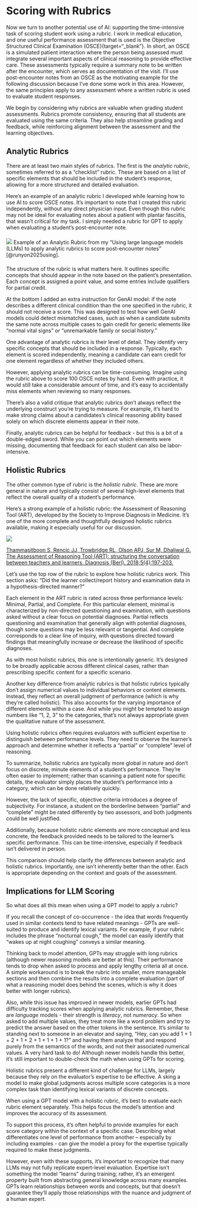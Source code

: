 # Scoring with Rubrics {#sec-rubric-scoring}

Now we turn to another potential use of AI: supporting the time-intensive task of scoring student work using a rubric.
I work in medical education, and one useful performance assessment that is used is the Objective Structured Clinical Examination (OSCE){target="_blank"}.
In short, an OSCE is a simulated patient interaction where the person being assessed must integrate several important aspects of clinical reasoning to provide effective care.
These assessments typically require a summary note to be written after the encounter, which serves as documentation of the visit.
I'll use post-encounter notes from an OSCE as the motivating example for the following discussion because I've done some work in this area. 
However, the same principles apply to any assessment where a written rubric is used to evaluate student responses.

We begin by considering why rubrics are valuable when grading student assessments. 
Rubrics promote consistency, ensuring that all students are evaluated using the same criteria. 
They also help streamline grading and feedback, while reinforcing alignment between the assessment and the learning objectives.

## Analytic Rubrics

There are at least two main styles of rubrics. The first is the _analytic rubric_, sometimes referred to as a “checklist” rubric. 
These are based on a list of specific elements that should be included in the student’s response, allowing for a more structured and detailed evaluation.

Here’s an example of an analytic rubric I developed while learning how to use AI to score OSCE notes. 
It’s important to note that I created this rubric independently, without any direct physician input. 
Even though this rubric may not be ideal for evaluating notes about a patient with plantar fasciitis, that wasn’t critical for my task. 
I simply needed a rubric for GPT to apply when evaluating a student’s post-encounter note.

::: {.content-visible when-format="html" style="margin-top: 1.5em; margin-bottom: 1.5em"}

![](images/osce-analytic-rubric-example.png){fig-align="center" }
Example of an Analytic Rubric from my "Using large language models (LLMs) to apply analytic rubrics to score post-encounter notes" [@runyon2025using].

:::

The structure of the rubric is what matters here. 
It outlines specific concepts that should appear in the note based on the patient’s presentation. 
Each concept is assigned a point value, and some entries include qualifiers for partial credit. 

At the bottom I added an extra instruction for GenAI model: if the note describes a different clinical condition than the one specified in the rubric, it should not receive a score. 
This was designed to test how well GenAI models could detect mismatched cases, such as when a candidate submits the same note across multiple cases to gain credit for generic elements like “normal vital signs” or “unremarkable family or social history.”

One advantage of analytic rubrics is their level of detail. 
They identify very specific concepts that should be included in a response. 
Typically, each element is scored independently, meaning a candidate can earn credit for one element regardless of whether they included others.

However, applying analytic rubrics can be time-consuming. 
Imagine using the rubric above to score 100 OSCE notes by hand.
Even with practice, it would still take a considerable amount of time, and it’s easy to accidentally miss elements when reviewing so many responses.

There’s also a valid critique that analytic rubrics don’t always reflect the underlying construct you’re trying to measure. 
For example, it’s hard to make strong claims about a candidates’s clinical reasoning ability based solely on which discrete elements appear in their note.

Finally, analytic rubrics can be helpful for feedback - but this is a bit of a double-edged sword. 
While you can point out which elements were missing, documenting that feedback for each student can also be labor-intensive.

## Holistic Rubrics

The other common type of rubric is the _holistic rubric_. 
These are more general in nature and typically consist of several high-level elements that reflect the overall quality of a student’s performance.

Here’s a strong example of a holistic rubric: the Assessment of Reasoning Tool (ART), developed by the Society to Improve Diagnosis in Medicine. 
It’s one of the more complete and thoughtfully designed holistic rubrics available, making it especially useful for our discussion.

![](images/SIDM_ART){fig-align="center"}

[Thammasitboon S, Rencic JJ, Trowbridge RL, Olson APJ, Sur M, Dhaliwal G. The Assessment of Reasoning Tool (ART): structuring the conversation between teachers and learners. Diagnosis (Berl). 2018;5(4):197-203.](https://www.degruyterbrill.com/document/doi/10.1515/dx-2018-0052/html){target="_blank"}

Let’s use the top row of the rubric to explore how holistic rubrics work. 
This section asks: “Did the learner collect/report history and examination data in a hypothesis-directed manner?”

Each element in the ART rubric is rated across three performance levels: Minimal, Partial, and Complete. 
For this particular element, minimal is characterized by non-directed questioning and examination, with questions asked without a clear focus on potential diagnoses. 
Partial reflects questioning and examination that generally align with potential diagnoses, though some questions may be less relevant or tangential. 
And complete corresponds to a clear line of inquiry, with questions directed toward findings that meaningfully increase or decrease the likelihood of specific diagnoses.

As with most holistic rubrics, this one is intentionally generic. 
It’s designed to be broadly applicable across different clinical cases, rather than prescribing specific content for a specific scenario.

Another key difference from analytic rubrics is that holistic rubrics typically don’t assign numerical values to individual behaviors or content elements. 
Instead, they reflect an overall judgment of performance (which is why they’re called holistic). 
This also accounts for the varying importance of different elements within a case. 
And while you might be tempted to assign numbers like “1, 2, 3” to the categories, that’s not always appropriate given the qualitative nature of the assessment.

Using holistic rubrics often requires evaluators with sufficient expertise to distinguish between performance levels. 
They need to observe the learner’s approach and determine whether it reflects a “partial” or “complete” level of reasoning.

To summarize, holistic rubrics are typically more global in nature and don’t focus on discrete, minute elements of a student’s performance. 
They’re often easier to implement; rather than scanning a patient note for specific details, the evaluator simply places the student’s performance into a category, which can be done relatively quickly.

However, the lack of specific, objective criteria introduces a degree of subjectivity. 
For instance, a student on the borderline between “partial” and “complete” might be rated differently by two assessors, and both judgments could be well justified.

Additionally, because holistic rubric elements are more conceptual and less concrete, the feedback provided needs to be tailored to the learner’s specific performance. 
This can be time-intensive, especially if feedback isn’t delivered in person.

This comparison should help clarify the differences between analytic and holistic rubrics. 
Importantly, one isn’t inherently better than the other. 
Each is appropriate depending on the context and goals of the assessment.

## Implications for LLM Scoring

So what does all this mean when using a GPT model to apply a rubric?

If you recall the concept of co-occurrence - the idea that words frequently used in similar contexts tend to have related meanings - GPTs are well-suited to produce and identify lexical variants. 
For example, if your rubric includes the phrase “nocturnal cough,” the model can easily identify that “wakes up at night coughing” conveys a similar meaning.

Thinking back to model attention, GPTs may struggle with long rubrics (although newer reasoning models are better at this). 
Their performance tends to drop when asked to process and apply lengthy criteria all at once. 
A simple workaround is to break the rubric into smaller, more manageable sections and then combine the results into a complete evaluation (part of what a reasoning model does behind the scenes, which is why it does better with longer rubrics).

Also, while this issue has improved in newer models, earlier GPTs had difficulty tracking scores when applying analytic rubrics. 
Remember, these are _language_ models - their strength is _literacy_, not _numeracy_. 
So when asked to add multiple values, they treat more like a word problem and try to predict the answer based on the other tokens in the sentence. 
It’s similar to standing next to someone in an elevator and saying, “Hey, can you add 1 + 1 + 2 + 1 + 2 + 1 + 1 + 1 + 1?” and having them analyze that and respond purely from the semantics of the words, and not their associated numerical values. 
A very hard task to do!
Although newer models handle this better, it’s still important to double-check the math when using GPTs for scoring.

Holistic rubrics present a different kind of challenge for LLMs, largely because they rely on the evaluator’s expertise to be effective. A
sking a model to make global judgments across multiple score categories is a more complex task than identifying lexical variants of discrete concepts.

When using a GPT model with a holistic rubric, it’s best to evaluate each rubric element separately. 
This helps focus the model’s attention and improves the accuracy of its assessment.

To support this process, it’s often helpful to provide examples for each score category within the context of a specific case. 
Describing what differentiates one level of performance from another – especially by including examples - can give the model a proxy for the expertise typically required to make these judgments.

However, even with these supports, it’s important to recognize that many LLMs may not fully replicate expert-level evaluation. 
Expertise isn’t something the model “learns” during training; rather, it’s an emergent property built from abstracting general knowledge across many examples. 
GPTs learn relationships between words and concepts, but that doesn’t guarantee they’ll apply those relationships with the nuance and judgment of a human expert.

